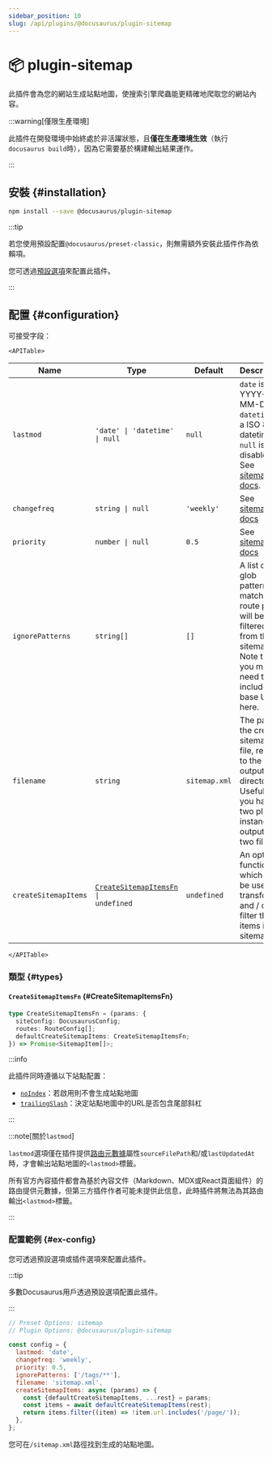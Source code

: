 ```yaml
---
sidebar_position: 10
slug: /api/plugins/@docusaurus/plugin-sitemap
---
```


# 📦 plugin-sitemap


此插件會為您的網站生成站點地圖，使搜索引擎爬蟲能更精確地爬取您的網站內容。

:::warning[僅限生產環境]

此插件在開發環境中始終處於非活躍狀態，且**僅在生產環境生效**（執行`docusaurus build`時），因為它需要基於構建輸出結果運作。

:::

## 安裝 {#installation}

```bash npm2yarn
npm install --save @docusaurus/plugin-sitemap
```

:::tip

若您使用預設配置`@docusaurus/preset-classic`，則無需額外安裝此插件作為依賴項。

您可透過[預設選項](../../using-plugins.mdx#docusauruspreset-classic)來配置此插件。

:::

## 配置 {#configuration}

可接受字段：

```mdx-code-block
<APITable>
```

| Name | Type | Default | Description |
| --- | --- | --- | --- |
| `lastmod` | `'date' \| 'datetime' \| null` | `null` | `date` is YYYY-MM-DD. `datetime` is a ISO 8601 datetime. `null` is disabled. See [sitemap docs](https://www.sitemaps.org/protocol.html#xmlTagDefinitions). |
| `changefreq` | `string \| null` | `'weekly'` | See [sitemap docs](https://www.sitemaps.org/protocol.html#xmlTagDefinitions) |
| `priority` | `number \| null` | `0.5` | See [sitemap docs](https://www.sitemaps.org/protocol.html#xmlTagDefinitions) |
| `ignorePatterns` | `string[]` | `[]` | A list of glob patterns; matching route paths will be filtered from the sitemap. Note that you may need to include the base URL in here. |
| `filename` | `string` | `sitemap.xml` | The path to the created sitemap file, relative to the output directory. Useful if you have two plugin instances outputting two files. |
| `createSitemapItems` | <code>[CreateSitemapItemsFn](#CreateSitemapItemsFn) \| undefined</code> | `undefined` | An optional function which can be used to transform and / or filter the items in the sitemap. |

```mdx-code-block
</APITable>
```

### 類型 {#types}

#### `CreateSitemapItemsFn` {#CreateSitemapItemsFn}

```ts
type CreateSitemapItemsFn = (params: {
  siteConfig: DocusaurusConfig;
  routes: RouteConfig[];
  defaultCreateSitemapItems: CreateSitemapItemsFn;
}) => Promise<SitemapItem[]>;
```

:::info

此插件同時遵循以下站點配置：

- [`noIndex`](../docusaurus.config.js.mdx#noIndex)：若啟用則不會生成站點地圖
- [`trailingSlash`](../docusaurus.config.js.mdx#trailingSlash)：決定站點地圖中的URL是否包含尾部斜杠

:::

:::note[關於`lastmod`]

`lastmod`選項僅在插件提供[路由元數據](../plugin-methods/lifecycle-apis.mdx#addRoute)屬性`sourceFilePath`和/或`lastUpdatedAt`時，才會輸出站點地圖的`<lastmod>`標籤。

所有官方內容插件都會為基於內容文件（Markdown、MDX或React頁面組件）的路由提供元數據，但第三方插件作者可能未提供此信息，此時插件將無法為其路由輸出`<lastmod>`標籤。

:::

### 配置範例 {#ex-config}

您可透過預設選項或插件選項來配置此插件。

:::tip

多數Docusaurus用戶透過預設選項配置此插件。

:::

```js config-tabs
// Preset Options: sitemap
// Plugin Options: @docusaurus/plugin-sitemap

const config = {
  lastmod: 'date',
  changefreq: 'weekly',
  priority: 0.5,
  ignorePatterns: ['/tags/**'],
  filename: 'sitemap.xml',
  createSitemapItems: async (params) => {
    const {defaultCreateSitemapItems, ...rest} = params;
    const items = await defaultCreateSitemapItems(rest);
    return items.filter((item) => !item.url.includes('/page/'));
  },
};
```

您可在`/sitemap.xml`路徑找到生成的站點地圖。
